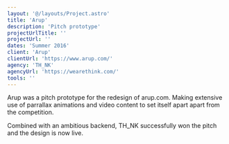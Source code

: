 ```yaml
---
layout: '@/layouts/Project.astro'
title: 'Arup'
description: 'Pitch prototype'
projectUrlTitle: ''
projectUrl: ''
dates: 'Summer 2016'
client: 'Arup'
clientUrl: 'https://www.arup.com/'
agency: 'TH_NK'
agencyUrl: 'https://wearethink.com/'
tools: ''
---
```


Arup was a pitch prototype for the redesign of arup.com. Making extensive use of parrallax animations and video content to set itself apart apart from the competition.

Combined with an ambitious backend, TH_NK successfully won the pitch and the design is now live.
